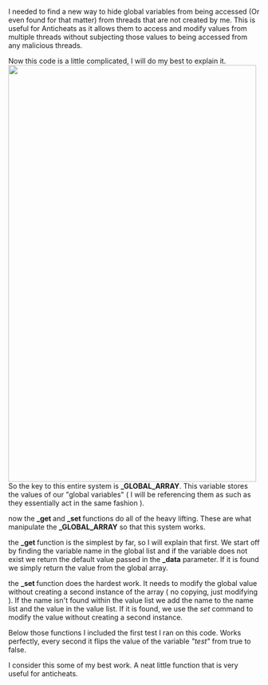 I needed to find a new way to hide global variables from being accessed (Or even found for that matter) from threads that are not created by me. This is useful for Anticheats as it allows them to access and modify values from multiple threads without subjecting those values to being accessed from any malicious threads.

Now this code is a little complicated, I will do my best to explain it.
<a href="https://i.gyazo.com/6e606c109fc46443a121972ece83b91f.png"><img class="aligncenter" src="https://i.gyazo.com/6e606c109fc46443a121972ece83b91f.png" width="497" height="835" /></a>So the key to this entire system is <strong>_GLOBAL_ARRAY</strong>. This variable stores the values of our "global variables" ( I will be referencing them as such as they essentially act in the same fashion ).

now the <strong>_get </strong>and <strong>_set </strong>functions do all of the heavy lifting. These are what manipulate the <strong>_GLOBAL_ARRAY</strong> so that this system works.

<strong></strong>the <strong>_get </strong>function is the simplest by far, so I will explain that first. We start off by finding the variable name in the global list and if the variable does not exist we return the default value passed in the <strong>_data</strong> parameter. If it is found we simply return the value from the global array.

the <strong>_set </strong>function does the hardest work. It needs to modify the global value without creating a second instance of the array ( no copying, just modifying ). If the name isn't found within the value list we add the name to the name list and the value in the value list. If it is found, we use the <em>set</em> command to modify the value without creating a second instance.

Below those functions I included the first test I ran on this code. Works perfectly, every second it flips the value of the variable <em>"test"</em> from true to false.


I consider this some of my best work. A neat little function that is very useful for anticheats.
